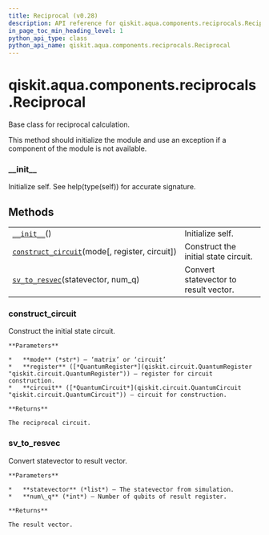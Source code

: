 ```yaml
---
title: Reciprocal (v0.28)
description: API reference for qiskit.aqua.components.reciprocals.Reciprocal in qiskit v0.28
in_page_toc_min_heading_level: 1
python_api_type: class
python_api_name: qiskit.aqua.components.reciprocals.Reciprocal
---
```


<span id="qiskit-aqua-components-reciprocals-reciprocal" />

# qiskit.aqua.components.reciprocals.Reciprocal

<Class id="qiskit.aqua.components.reciprocals.Reciprocal" isDedicatedPage={true} github="https://github.com/qiskit-community/qiskit-aqua/tree/stable/0.9/qiskit/aqua/components/reciprocals/reciprocal.py" signature="Reciprocal" modifiers="class">
  Base class for reciprocal calculation.

  This method should initialize the module and use an exception if a component of the module is not available.

  ### \_\_init\_\_

  <Function id="qiskit.aqua.components.reciprocals.Reciprocal.__init__" signature="__init__()" modifiers="abstract">
    Initialize self. See help(type(self)) for accurate signature.
  </Function>

  ## Methods

  |                                                                                                                                                                                       |                                       |
  | ------------------------------------------------------------------------------------------------------------------------------------------------------------------------------------- | ------------------------------------- |
  | [`__init__`](#qiskit.aqua.components.reciprocals.Reciprocal.__init__ "qiskit.aqua.components.reciprocals.Reciprocal.__init__")()                                                      | Initialize self.                      |
  | [`construct_circuit`](#qiskit.aqua.components.reciprocals.Reciprocal.construct_circuit "qiskit.aqua.components.reciprocals.Reciprocal.construct_circuit")(mode\[, register, circuit]) | Construct the initial state circuit.  |
  | [`sv_to_resvec`](#qiskit.aqua.components.reciprocals.Reciprocal.sv_to_resvec "qiskit.aqua.components.reciprocals.Reciprocal.sv_to_resvec")(statevector, num\_q)                       | Convert statevector to result vector. |

  ### construct\_circuit

  <Function id="qiskit.aqua.components.reciprocals.Reciprocal.construct_circuit" signature="construct_circuit(mode, register=None, circuit=None)" modifiers="abstract">
    Construct the initial state circuit.

    **Parameters**

    *   **mode** (*str*) – ‘matrix’ or ‘circuit’
    *   **register** ([*QuantumRegister*](qiskit.circuit.QuantumRegister "qiskit.circuit.QuantumRegister")) – register for circuit construction.
    *   **circuit** ([*QuantumCircuit*](qiskit.circuit.QuantumCircuit "qiskit.circuit.QuantumCircuit")) – circuit for construction.

    **Returns**

    The reciprocal circuit.
  </Function>

  ### sv\_to\_resvec

  <Function id="qiskit.aqua.components.reciprocals.Reciprocal.sv_to_resvec" signature="sv_to_resvec(statevector, num_q)" modifiers="abstract">
    Convert statevector to result vector.

    **Parameters**

    *   **statevector** (*list*) – The statevector from simulation.
    *   **num\_q** (*int*) – Number of qubits of result register.

    **Returns**

    The result vector.
  </Function>
</Class>

